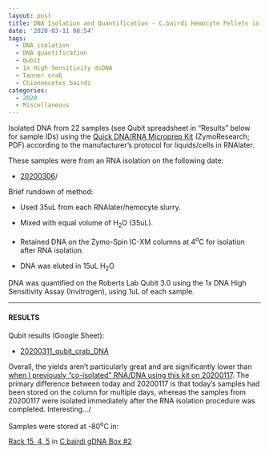 ```yaml
---
layout: post
title: DNA Isolation and Quantification - C.bairdi Hemocyte Pellets in RNAlater
date: '2020-03-11 08:54'
tags:
  - DNA isolation
  - DNA quantification
  - Qubit
  - 1x High Sensitivity dsDNA
  - Tanner crab
  - Chionoecetes bairdi
categories:
  - 2020
  - Miscellaneous
---
```

Isolated DNA from 22 samples (see Qubit spreadsheet in "Results" below for sample IDs) using the [Quick DNA/RNA Microprep Kit](https://github.com/RobertsLab/resources/blob/master/protocols/Commercial_Protocols/ZymoResearch_quick-dna-rna_microprep_plus_kit_20190411.pdf) (ZymoResearch; PDF) according to the manufacturer's protocol for liquids/cells in RNAlater.

These samples were from an RNA isolation on the following date:

- [20200306](https://robertslab.github.io/sams-notebook/posts/2020-03-06-RNA-Isolation-and-Quantification---C.bairdi-RNA-from-Hemolymph-Pellets-in-RNAlater/)/

Brief rundown of method:

- Used 35uL from each RNAlater/hemocyte slurry.

- Mixed with equal volume of H<sub>2</sub>O (35uL).

- Retained DNA on the Zymo-Spin IC-XM columns at 4<sup>o</sup>C for isolation after RNA isolation.

- DNA was eluted in 15uL H<sub>2</sub>O

DNA was quantified on the Roberts Lab Qubit 3.0 using the 1x DNA High Sensitivity Assay (Invitrogen), using 1uL of each sample.

---

#### RESULTS

Qubit results (Google Sheet):

- [20200311_qubit_crab_DNA](https://docs.google.com/spreadsheets/d/1tQ0P8NUK8INczs6s38Qr-52_1cbsUQW7hPieDpfKOJc/edit?usp=sharing)

Overall, the yields aren't particularly great and are significantly lower than [when I previously "co-isolated" RNA/DNA using this kit on 20200117](https://robertslab.github.io/sams-notebook/posts/2020-01-17-DNA-Isolation-and-Quantification---C.bairdi-Hemolymph-Pellets-in-RNAlater/). The primary difference between today and 20200117 is that today's samples had been stored on the column for multiple days, whereas the samples from 20200117 were isolated immediately after the RNA isolation procedure was completed. Interesting.../

Samples were stored at -80<sup>o</sup>C in:

[Rack 15, 4, 5](http://b.link/srlab-80C) in [C.bairdi gDNA Box #2](https://docs.google.com/spreadsheets/d/1EnI5UlvN8qoT3pB0VcP6Eu44BdiyyElToYA9VwukPEE/edit?usp=sharing)
